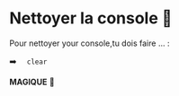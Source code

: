 # Nettoyer la console 🧽

Pour nettoyer your console,tu dois faire ... :

➡️  ``  clear`` 



**MAGIQUE** :tada:





